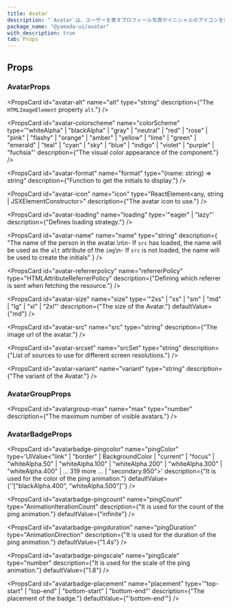 ```yaml
---
title: Avatar
description: "`Avatar`は、ユーザーを表すプロフィール写真やイニシャルのアイコンを表示するコンポーネントです。"
package_name: "@yamada-ui/avatar"
with_description: true
tab: Props
---
```


## Props

### AvatarProps

<PropsCard
  id="avatar-alt"
  name="alt"
  type="string"
  description={"The `HTMLImageElement` property `alt`."}
/>

<PropsCard
  id="avatar-colorscheme"
  name="colorScheme"
  type='"whiteAlpha" | "blackAlpha" | "gray" | "neutral" | "red" | "rose" | "pink" | "flashy" | "orange" | "amber" | "yellow" | "lime" | "green" | "emerald" | "teal" | "cyan" | "sky" | "blue" | "indigo" | "violet" | "purple" | "fuchsia"'
  description={"The visual color appearance of the component."}
/>

<PropsCard
  id="avatar-format"
  name="format"
  type="(name: string) => string"
  description={"Function to get the initials to display."}
/>

<PropsCard
  id="avatar-icon"
  name="icon"
  type="ReactElement<any, string | JSXElementConstructor<any>>"
  description={"The avatar icon to use."}
/>

<PropsCard
  id="avatar-loading"
  name="loading"
  type='"eager" | "lazy"'
  description={"Defines loading strategy."}
/>

<PropsCard
  id="avatar-name"
  name="name"
  type="string"
  description={
    "The name of the person in the avatar.\n\n- If `src` has loaded, the name will be used as the `alt` attribute of the `img`\n- If `src` is not loaded, the name will be used to create the initials"
  }
/>

<PropsCard
  id="avatar-referrerpolicy"
  name="referrerPolicy"
  type="HTMLAttributeReferrerPolicy"
  description={"Defining which referrer is sent when fetching the resource."}
/>

<PropsCard
  id="avatar-size"
  name="size"
  type='"2xs" | "xs" | "sm" | "md" | "lg" | "xl" | "2xl"'
  description={"The size of the Avatar."}
  defaultValue={"md"}
/>

<PropsCard
  id="avatar-src"
  name="src"
  type="string"
  description={"The image url of the avatar."}
/>

<PropsCard
  id="avatar-srcset"
  name="srcSet"
  type="string"
  description={"List of sources to use for different screen resolutions."}
/>

<PropsCard
  id="avatar-variant"
  name="variant"
  type="string"
  description={"The variant of the Avatar."}
/>

### AvatarGroupProps

<PropsCard
  id="avatargroup-max"
  name="max"
  type="number"
  description={"The maximum number of visible avatars."}
/>

### AvatarBadgeProps

<PropsCard
  id="avatarbadge-pingcolor"
  name="pingColor"
  type='UIValue<"link" | "border" | BackgroundColor | "current" | "focus" | "whiteAlpha.50" | "whiteAlpha.100" | "whiteAlpha.200" | "whiteAlpha.300" | "whiteAlpha.400" | ... 319 more ... | "secondary.950">'
  description={"It is used for the color of the ping animation."}
  defaultValue={'\'["blackAlpha.400", "whiteAlpha.500"]\''}
/>

<PropsCard
  id="avatarbadge-pingcount"
  name="pingCount"
  type="AnimationIterationCount"
  description={"It is used for the count of the ping animation."}
  defaultValue={"infinite"}
/>

<PropsCard
  id="avatarbadge-pingduration"
  name="pingDuration"
  type="AnimationDirection"
  description={"It is used for the duration of the ping animation."}
  defaultValue={"1.4s"}
/>

<PropsCard
  id="avatarbadge-pingscale"
  name="pingScale"
  type="number"
  description={"It is used for the scale of the ping animation."}
  defaultValue={"1.8"}
/>

<PropsCard
  id="avatarbadge-placement"
  name="placement"
  type='"top-start" | "top-end" | "bottom-start" | "bottom-end"'
  description={"The placement of the badge."}
  defaultValue={"'bottom-end'"}
/>
